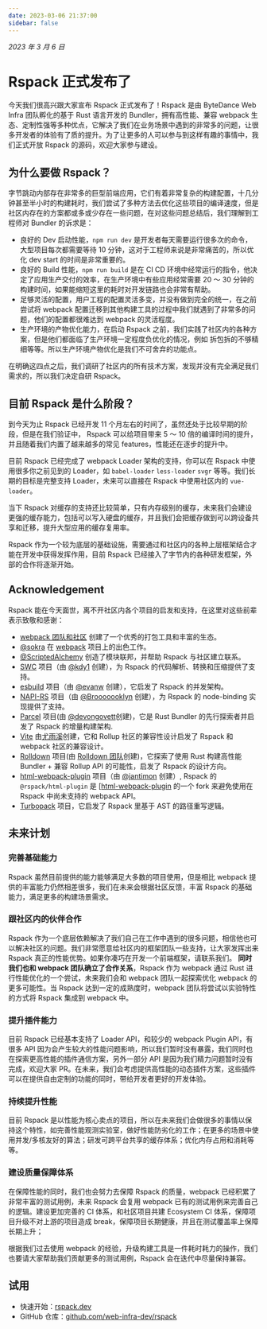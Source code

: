 ```yaml
---
date: 2023-03-06 21:37:00
sidebar: false
---
```


_2023 年 3 月 6 日_

# Rspack 正式发布了

今天我们很高兴跟大家宣布 Rspack 正式发布了！Rspack 是由 ByteDance Web Infra 团队孵化的基于 Rust 语言开发的 Bundler，拥有高性能、兼容 webpack 生态、定制性强等多种优点，它解决了我们在业务场景中遇到的非常多的问题，让很多开发者的体验有了质的提升。为了让更多的人可以参与到这样有趣的事情中，我们正式开放 Rspack 的源码，欢迎大家参与建设。

## 为什么要做 Rspack？

字节跳动内部存在非常多的巨型前端应用，它们有着非常复杂的构建配置，十几分钟甚至半小时的构建耗时，我们尝试了多种方法去优化这些项目的编译速度，但是社区内存在的方案都或多或少存在一些问题，在对这些问题总结后，我们理解到工程师对 Bundler 的诉求是：

- 良好的 Dev 启动性能，`npm run dev` 是开发者每天需要运行很多次的命令，大型项目每次都需要等待 10 分钟，这对于工程师来说是非常痛苦的，所以优化 dev start 的时间是非常重要的。
- 良好的 Build 性能，`npm run build` 是在 CI CD 环境中经常运行的指令，他决定了应用生产交付的效率，在生产环境中有些应用经常需要 20 ～ 30 分钟的构建时间，如果能缩短这里的耗时对开发链路也会非常有帮助。
- 足够灵活的配置，用户工程的配置灵活多变，并没有做到完全的统一，在之前尝试将 webpack 配置迁移到其他构建工具的过程中我们就遇到了非常多的问题，他们的配置都很难达到 webpack 的灵活程度。
- 生产环境的产物优化能力，在启动 Rspack 之前，我们实践了社区内的各种方案，但是他们都面临了生产环境一定程度负优化的情况，例如 拆包拆的不够精细等等。所以生产环境产物优化是我们不可舍弃的功能点。

在明确这四点之后，我们调研了社区内的所有技术方案，发现并没有完全满足我们需求的，所以我们决定自研 Rspack。

## 目前 Rspack 是什么阶段？

到今天为止 Rspack 已经开发 11 个月左右的时间了，虽然还处于比较早期的阶段，但是在我们验证中， Rspack 可以给项目带来 5 ～ 10 倍的编译时间的提升，并且随着我们内置了越来越多的常见 features，性能还在逐步的提升中。

目前 Rspack 已经完成了 webpack Loader 架构的支持，你可以在 Rspack 中使用很多你之前见到的 Loader，如 `babel-loader` `less-loader` `svgr` 等等。我们长期的目标是完整支持 Loader，未来可以直接在 Rspack 中使用社区内的 `vue-loader`。

当下 Rspack 对缓存的支持还比较简单，只有内存级别的缓存，未来我们会建设更强的缓存能力，包括可以写入硬盘的缓存，并且我们会把缓存做到可以跨设备共享和迁移，提升大型应用的缓存复用率。

Rspack 作为一个较为底层的基础设施，需要通过和社区内的各种上层框架结合才能在开发中获得发挥作用，目前 Rspack 已经接入了字节内的各种研发框架，外部的合作将逐渐开始。

## Acknowledgement

Rspack 能在今天面世，离不开社区内各个项目的启发和支持，在这里对这些前辈表示致敬和感谢：

- [webpack 团队和社区](https://webpack.js.org/) 创建了一个优秀的打包工具和丰富的生态。
- [@sokra](https://github.com/sokra) 在 [webpack](https://github.com/webpack/webpack) 项目上的出色工作。
- [@ScriptedAlchemy](https://github.com/ScriptedAlchemy) 创造了模块联邦，并帮助 Rspack 与社区建立联系。
- [SWC](https://swc.rs/) 项目（由 [@kdy1](https://github.com/kdy1) 创建），为 Rspack 的代码解析、转换和压缩提供了支持。
- [esbuild](https://github.com/evanw/esbuild) 项目（由 [@evanw](https://github.com/evanw) 创建），它启发了 Rspack 的并发架构。
- [NAPI-RS](https://github.com/napi-rs/napi-rs) 项目（由 [@Brooooooklyn](https://github.com/Brooooooklyn) 创建），为 Rspack 的 node-binding 实现提供了支持。
- [Parcel](https://github.com/parcel-bundler/parcel) 项目(由 [@devongovett](https://github.com/devongovett)创建)，它是 Rust Bundler 的先行探索者并启发了 Rspack 的增量构建架构.
- [Vite](https://github.com/vitejs/vite) 由[尤雨溪](https://github.com/yyx990803)创建，它和 Rollup 社区的兼容性设计启发了 Rspack 和 webpack 社区的兼容设计。
- [Rolldown](https://github.com/rolldown-rs/rolldown) 项目(由 [Rolldown 团队](https://github.com/sponsors/rolldown-rs)创建)，它探索了使用 Rust 构建高性能 Bundler + 兼容 Rollup API 的可能性，启发了 Rspack 的设计方向。
- [html-webpack-plugin](https://github.com/jantimon/html-webpack-plugin) 项目（由 [@jantimon](https://github.com/jantimon) 创建）, Rspack 的 `@rspack/html-plugin` 是 [[html-webpack-plugin](https://github.com/jantimon/html-webpack-plugin) 的一个 fork 来避免使用在 Rspack 中尚未支持的 webpack API。
- [Turbopack](https://github.com/vercel/turbo) 项目，它启发了 Rspack 里基于 AST 的路径重写逻辑。

## 未来计划

### 完善基础能力

Rspack 虽然目前提供的能力能够满足大多数的项目使用，但是相比 webpack 提供的丰富能力仍然相差很多，我们在未来会根据社区反馈，丰富 Rspack 的基础能力，满足更多的构建场景需求。

### 跟社区内的伙伴合作

Rspack 作为一个底层依赖解决了我们自己在工作中遇到的很多问题，相信他也可以解决社区的问题。我们非常愿意给社区内的框架团队一些支持，让大家发挥出来 Rspack 真正的性能优势。如果你凑巧在开发一个前端框架，请联系我们。
**同时我们也和 webpack 团队确立了合作关系**，Rspack 作为 webpack 通过 Rust 进行性能优化的一个尝试，未来我们会和 webpack 团队一起探索优化 webpack 的更多可能性。当 Rspack 达到一定的成熟度时，webpack 团队将尝试以实验特性的方式将 Rspack 集成到 webpack 中。

### 提升插件能力

目前 Rspack 已经基本支持了 Loader API，和较少的 webpack Plugin API，有很多 API 因为会产生较大的性能问题影响，所以我们暂时没有暴露，我们同时也在探索更高性能的插件通信方案，另外一部分 API 是因为我们精力问题暂时没有完成，欢迎大家 PR。在未来，我们会考虑提供高性能的动态插件方案，这些插件可以在提供自由定制的功能的同时，带给开发者更好的开发体验。

### 持续提升性能

目前 Rspack 是以性能为核心卖点的项目，所以在未来我们会做很多的事情以保持这个特性，如完善性能观测实验室，做好性能防劣化的工作；在更多的场景中使用并发/多核友好的算法；研发可跨平台共享的缓存体系；优化内存占用和消耗等等。

### 建设质量保障体系

在保障性能的同时，我们也会努力去保障 Rspack 的质量，webpack 已经积累了非常丰富的测试用例，未来 Rspack 会复用 webpack 已有的测试用例来完善自己的逻辑。建设更加完善的 CI 体系，和社区项目共建 Ecosystem CI 体系，保障项目升级不对上游的项目造成 break，保障项目长期健康，并且在测试覆盖率上保障长期上升；

根据我们过去使用 webpack 的经验，升级构建工具是一件耗时耗力的操作，我们也要请大家帮助我们贡献更多的测试用例，Rspack 会在迭代中尽量保持兼容。

## 试用

- 快速开始：[rspack.dev](/guide/start/quick-start)
- GitHub 仓库：[github.com/web-infra-dev/rspack](https://github.com/web-infra-dev/rspack)
